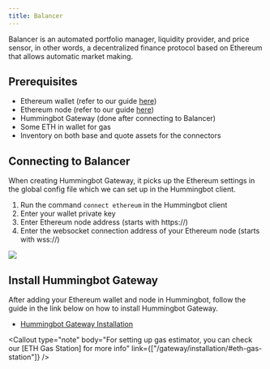 ```yaml
---
title: Balancer
---
```



Balancer is an automated portfolio manager, liquidity provider, and price sensor, in other words, a decentralized finance protocol based on Ethereum that allows automatic market making.

## Prerequisites

- Ethereum wallet (refer to our guide [here](/operation/adv-command-ref/#setup-ethereum-wallet))
- Ethereum node (refer to our guide [here](/operation/adv-command-ref/#setup-ethereum-nodes))
- Hummingbot Gateway (done after connecting to Balancer)
- Some ETH in wallet for gas
- Inventory on both base and quote assets for the connectors

## Connecting to Balancer

When creating Hummingbot Gateway, it picks up the Ethereum settings in the global config file which we can set up in the Hummingbot client.

1. Run the command `connect ethereum` in the Hummingbot client
2. Enter your wallet private key
3. Enter Ethereum node address (starts with https://)
4. Enter the websocket connection address of your Ethereum node (starts with wss://)

![](img/connect-ethereum.gif)

## Install Hummingbot Gateway

After adding your Ethereum wallet and node in Hummingbot, follow the guide in the link below on how to install Hummingbot Gateway.

- [Hummingbot Gateway Installation](/gateway/installation/)

<Callout
type="note"
body="For setting up gas estimator, you can check our [ETH Gas Station] for more info"
link={["/gateway/installation/#eth-gas-station"]}
/>